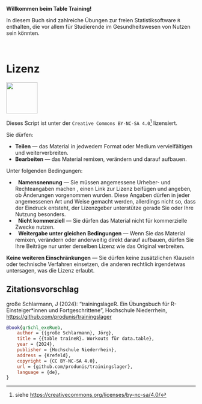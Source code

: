 **Willkommen beim Table Training!**

In diesem Buch sind zahlreiche Übungen zur freien Statistiksoftware `R` enthalten, die vor allem für Studierende im Gesundheitswesen von Nutzen sein könnten.

\smallskip\  

# Lizenz {.unnumbered}

![](images/ccbyncsa.png){width=2.2cm}

Dieses Script ist unter der `Creative Commons BY-NC-SA 4.0`[^index-1] lizensiert.

[^index-1]: siehe <https://creativecommons.org/licenses/by-nc-sa/4.0/>

Sie dürfen:

-   **Teilen** — das Material in jedwedem Format oder Medium vervielfältigen und weiterverbreiten.
-   **Bearbeiten** — das Material remixen, verändern und darauf aufbauen.

Unter folgenden Bedingungen:

-   \ccAttribution  **Namensnennung** — Sie müssen angemessene Urheber- und Rechteangaben machen , einen Link zur Lizenz beifügen und angeben, ob Änderungen vorgenommen wurden. Diese Angaben dürfen in jeder angemessenen Art und Weise gemacht werden, allerdings nicht so, dass der Eindruck entsteht, der Lizenzgeber unterstütze gerade Sie oder Ihre Nutzung besonders.
-   \ccNonCommercialEU  **Nicht kommerziell** — Sie dürfen das Material nicht für kommerzielle Zwecke nutzen.
-   \ccShareAlike  **Weitergabe unter gleichen Bedingungen** — Wenn Sie das Material remixen, verändern oder anderweitig direkt darauf aufbauen, dürfen Sie Ihre Beiträge nur unter derselben Lizenz wie das Original verbreiten.

**Keine weiteren Einschränkungen** — Sie dürfen keine zusätzlichen Klauseln oder technische Verfahren einsetzen, die anderen rechtlich irgendetwas untersagen, was die Lizenz erlaubt.

\vfill

::: callout-tip
## **Zitationsvorschlag**

große Schlarmann, J (2024): "trainingslageR. Ein Übungsbuch für R-Einsteiger\*innen und Fortgeschrittene", Hochschule Niederrhein, <https://github.com/produnis/trainingslager>

\scriptsize

``` bibtex
@book{grSchl_exeRueb,
    author = {{große Schlarmann}, Jörg},
    title = {{table traineR}. Workouts für data.table},
    year = {2024},
    publisher = {Hochschule Niederrhein},
    address = {Krefeld},
    copyright = {CC BY-NC-SA 4.0},
    url = {github.com/produnis/trainingslager},
    language = {de},
}
```
:::

\normalsize
\newpage
\phantomsection
\addcontentsline{toc}{chapter}{Inhaltsverzeichnis}
\tableofcontents
\newpage
\pagenumbering{arabic}
\setcounter{page}{1}
\renewcommand\pagemark{{\usekomafont{pagenumber}\thepage\ von \pageref{LastPage}}}
